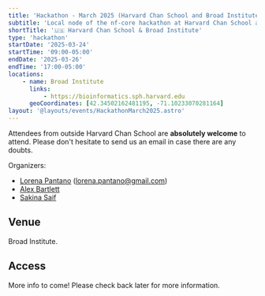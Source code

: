 ```yaml
---
title: 'Hackathon - March 2025 (Harvard Chan School and Broad Institute)'
subtitle: 'Local node of the nf-core hackathon at Harvard Chan School and Broad Institute'
shortTitle: '🇺🇸 Harvard Chan School & Broad Institute'
type: 'hackathon'
startDate: '2025-03-24'
startTime: '09:00-05:00'
endDate: '2025-03-26'
endTime: '17:00-05:00'
locations:
    - name: Broad Institute
      links:
          - https://bioinformatics.sph.harvard.edu
      geoCoordinates: [42.34502162481195, -71.10233070281164]
layout: '@layouts/events/HackathonMarch2025.astro'
---
```


Attendees from outside Harvard Chan School are **absolutely welcome** to attend. Please don't hesitate to send us an email in case there are any doubts.

Organizers:

-   [<i class="fab fa-slack"></i> Lorena Pantano](https://nfcore.slack.com/team/UJA66THFY) ([lorena.pantano@gmail.com](mailto:lorena.pantano@gmail.com))
-   [<i class="fab fa-slack"></i> Alex Bartlett](https://nfcore.slack.com/team/U01GETNAJ7R)
-   [<i class="fab fa-slack"></i> Sakina Saif](https://nextflow.slack.com/team/U073UT3RRM5)

## Venue

Broad Institute.

## Access

More info to come! Please check back later for more information.
